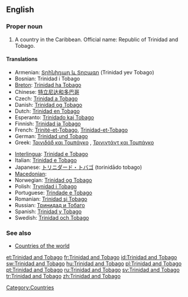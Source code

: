 ==English==

===Proper noun===
{{wikipedia}}
{{en-proper noun|sg=[[Trinidad]] [[and]] [[Tobago]]}}

# A country in the Caribbean. Official name: Republic of Trinidad and Tobago.

====Translations====
{{trans-top|country}}
* Armenian: [[Տրինիդադ և Տոբագո]] (Trinidad yev Tobago)
* Bosnian: Trinidad i Tobago {{m}}
* [[Breton]]: [[Trinidad ha Tobago]]
* Chinese: [[特立尼达和多巴哥]]
* Czech: [[Trinidad a Tobago]]
* Danish: [[Trinidad og Tobago]]
* Dutch: [[Trinidad en Tobago]]
* Esperanto: [[Trinidado kaj Tobago]]
* Finnish: [[Trinidad ja Tobago]]
* French: [[Trinité-et-Tobago]], [[Trinidad-et-Tobago]]
* German: [[Trinidad und Tobago]]
* Greek: [[Τρινιδάδ και Τομπάγκο]] {{n}} , [[Τρινιντάντ και Τομπάγκο]] {{n}}
{{trans-mid}}
* [[Interlingua]]: [[Trinidad e Tobago]]
* Italian: [[Trinidad e Tobago]] {{m}}
* Japanese: [[トリニダード・トバゴ]] (torinidādo tobago)
* [[Macedonian]]: {{t|mk|Тринидад и Тобаго|m|tr=Trínidad i Tobágo|sc=Cyrl}}
* Norwegian: [[Trinidad og Tobago]]
* Polish: [[Trynidad i Tobago]]
* Portuguese: [[Trindade e Tobago]]
* Romanian: [[Trinidad şi Tobago]]
* Russian: [[Тринидад и Тобаго]]
* Spanish: [[Trinidad y Tobago]]
* Swedish: [[Trinidad och Tobago]]
{{trans-bottom}}

===See also===
* [[Appendix:Countries of the world|Countries of the world]]

[[Category:Countries]]

[[et:Trinidad and Tobago]]
[[fr:Trinidad and Tobago]]
[[id:Trinidad and Tobago]]
[[sw:Trinidad and Tobago]]
[[hu:Trinidad and Tobago]]
[[pl:Trinidad and Tobago]]
[[pt:Trinidad and Tobago]]
[[ru:Trinidad and Tobago]]
[[sv:Trinidad and Tobago]]
[[tr:Trinidad and Tobago]]
[[zh:Trinidad and Tobago]]